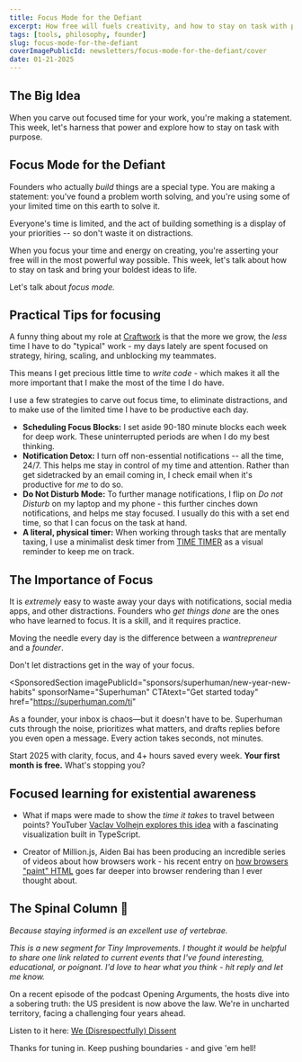 ```yaml
---
title: Focus Mode for the Defiant
excerpt: How free will fuels creativity, and how to stay on task with purpose.
tags: [tools, philosophy, founder]
slug: focus-mode-for-the-defiant
coverImagePublicId: newsletters/focus-mode-for-the-defiant/cover
date: 01-21-2025
---
```


## The Big Idea
When you carve out focused time for your work, you're making a statement. This week, let's harness that power and explore how to stay on task with purpose.


## Focus Mode for the Defiant

Founders who actually _build_ things are a special type. You are making a statement: you've found a problem worth solving, and you're using some of your limited time on this earth to solve it.

Everyone's time is limited, and the act of building something is a display of your priorities -- so don't waste it on distractions.

When you focus your time and energy on creating, you're asserting your free will in the most powerful way possible. This week, let's talk about how to stay on task and bring your boldest ideas to life.

Let's talk about _focus mode._

## Practical Tips for focusing

A funny thing about my role at [Craftwork](https://craftwork.com) is that the more we grow, the _less_ time I have to do "typical" work - my days lately are spent focused on strategy, hiring, scaling, and unblocking my teammates.

This means I get precious little time to _write code_ - which makes it all the more important that I make the most of the time I do have.

I use a few strategies to carve out focus time, to eliminate distractions, and to make use of the limited time I have to be productive each day.

- **Scheduling Focus Blocks:** I set aside 90-180 minute blocks each week for deep work. These uninterrupted periods are when I do my best thinking.
- **Notification Detox:** I turn off non-essential notifications -- all the time, 24/7. This helps me stay in control of my time and attention. Rather than get sidetracked by an email coming in, I check email when it's productive for _me_ to do so.
- **Do Not Disturb Mode:**  To further manage notifications, I flip on _Do not Disturb_ on my laptop and my phone - this further cinches down notifications, and helps me stay focused. I usually do this with a set end time, so that I can focus on the task at hand.
- **A literal, physical timer:** When working through tasks that are mentally taxing, I use a minimalist desk timer from [TIME TIMER](https://amzn.to/3PPRKBT) as a visual reminder to keep me on track.

## The Importance of Focus

It is _extremely_ easy to waste away your days with notifications, social media apps, and other distractions. Founders who _get things done_ are the ones who have learned to focus. It is a skill, and it requires practice.

Moving the needle every day is the difference between a _wantrepreneur_ and a _founder_.

Don't let distractions get in the way of your focus.

<SponsoredSection
  imagePublicId="sponsors/superhuman/new-year-new-habits"
  sponsorName="Superhuman"
  CTAtext="Get started today"
  href="https://superhuman.com/ti"
>

  As a founder, your inbox is chaos—but it doesn't have to be. Superhuman cuts through the noise, prioritizes what matters, and drafts replies before you even open a message. Every action takes seconds, not minutes.

  Start 2025 with clarity, focus, and 4+ hours saved every week. **Your first month is free.** What's stopping you?

</SponsoredSection>

## Focused learning for existential awareness

- What if maps were made to show the _time it takes_ to travel between points? YouTuber [Vaclav Volhejn explores this idea](https://www.youtube.com/watch?v=rC2VQ-oyDG0) with a fascinating visualization built in TypeScript.

- Creator of Million.js, Aiden Bai has been producing an incredible series of videos about how browsers work - his recent entry on [how browsers "paint" HTML](https://www.youtube.com/watch?v=yBkFjlPWpZ8) goes far deeper into browser rendering than I ever thought about.


## The Spinal Column 🩻
_Because staying informed is an excellent use of vertebrae._

_This is a new segment for Tiny Improvements. I thought it would be helpful to share _one_ link related to current events that I've found interesting, educational, or poignant. I'd love to hear what you think - hit reply and let me know._

On a recent episode of the podcast Opening Arguments, the hosts dive into a sobering truth: the US president is now above the law. We're in uncharted territory, facing a challenging four years ahead.

Listen to it here: [We (Disrespectfully) Dissent](https://open.spotify.com/episode/5DD95dTspKjSOyKUPzZhpT?si=4544c33d9fe04f6a)

Thanks for tuning in. Keep pushing boundaries - and give 'em hell!
